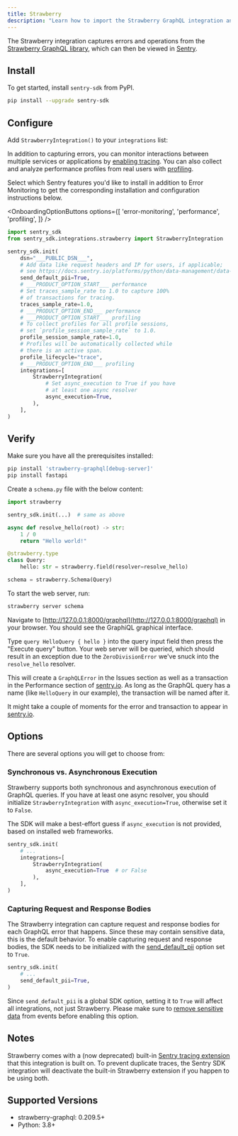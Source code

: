 ```yaml
---
title: Strawberry
description: "Learn how to import the Strawberry GraphQL integration and how it captures GraphQL errors and spans."
---
```


The Strawberry integration captures errors and operations from the
[Strawberry GraphQL library](https://strawberry.rocks/), which can then be viewed
in [Sentry](https://sentry.io).

## Install

To get started, install `sentry-sdk` from PyPI.

```bash
pip install --upgrade sentry-sdk
```

## Configure

Add `StrawberryIntegration()` to your `integrations` list:


In addition to capturing errors, you can monitor interactions between multiple services or applications by [enabling tracing](/concepts/key-terms/tracing/). You can also collect and analyze performance profiles from real users with [profiling](/product/explore/profiling/).

Select which Sentry features you'd like to install in addition to Error Monitoring to get the corresponding installation and configuration instructions below.

<OnboardingOptionButtons
  options={[
    'error-monitoring',
    'performance',
    'profiling',
  ]}
/>

```python
import sentry_sdk
from sentry_sdk.integrations.strawberry import StrawberryIntegration

sentry_sdk.init(
    dsn="___PUBLIC_DSN___",
    # Add data like request headers and IP for users, if applicable;
    # see https://docs.sentry.io/platforms/python/data-management/data-collected/ for more info
    send_default_pii=True,
    # ___PRODUCT_OPTION_START___ performance
    # Set traces_sample_rate to 1.0 to capture 100%
    # of transactions for tracing.
    traces_sample_rate=1.0,
    # ___PRODUCT_OPTION_END___ performance
    # ___PRODUCT_OPTION_START___ profiling
    # To collect profiles for all profile sessions,
    # set `profile_session_sample_rate` to 1.0.
    profile_session_sample_rate=1.0,
    # Profiles will be automatically collected while
    # there is an active span.
    profile_lifecycle="trace",
    # ___PRODUCT_OPTION_END___ profiling
    integrations=[
        StrawberryIntegration(
            # Set async_execution to True if you have
            # at least one async resolver
            async_execution=True,
        ),
    ],
)
```

## Verify

Make sure you have all the prerequisites installed:

```bash
pip install 'strawberry-graphql[debug-server]'
pip install fastapi
```

Create a `schema.py` file with the below content:

```python
import strawberry

sentry_sdk.init(...)  # same as above

async def resolve_hello(root) -> str:
    1 / 0
    return "Hello world!"

@strawberry.type
class Query:
    hello: str = strawberry.field(resolver=resolve_hello)

schema = strawberry.Schema(Query)
```

To start the web server, run:

```bash
strawberry server schema
```

Navigate to [http://127.0.0.1:8000/graphql](http://127.0.0.1:8000/graphql) in your
browser. You should see the GraphiQL graphical interface.

Type `query HelloQuery { hello }` into the query input field then press the
"Execute query" button. Your web server will be queried, which should result in an
exception due to the `ZeroDivisionError` we've snuck into the `resolve_hello`
resolver.

This will create a `GraphQLError` in the Issues section as well as a transaction
in the Performance section of [sentry.io](https://sentry.io). As long as the GraphQL
query has a name (like `HelloQuery` in our example), the transaction will be named
after it.

It might take a couple of moments for the error and transaction to appear in [sentry.io](https://sentry.io).

## Options

There are several options you will get to choose from:

### Synchronous vs. Asynchronous Execution

Strawberry supports both synchronous and asynchronous execution of GraphQL
queries. If you have at least one async resolver, you should initialize
`StrawberryIntegration` with `async_execution=True`, otherwise set it to `False`.

The SDK will make a best-effort guess if `async_execution` is not provided,
based on installed web frameworks.

```python
sentry_sdk.init(
    # ...
    integrations=[
        StrawberryIntegration(
            async_execution=True  # or False
        ),
    ],
)
```

### Capturing Request and Response Bodies

The Strawberry integration can capture request and response bodies
for each GraphQL error that happens. Since these may contain sensitive data,
this is the default behavior. To enable capturing request and response bodies, the
SDK needs to be initialized with the
[send_default_pii](https://docs.sentry.io/platforms/python/configuration/options/#send-default-pii) option set to `True`.

```python
sentry_sdk.init(
    # ...
    send_default_pii=True,
)
```

<Alert level="warning" title="Note">

Since `send_default_pii` is a global SDK option, setting it to `True` will affect all
integrations, not just Strawberry. Please make sure to
[remove sensitive data](/platforms/python/data-management/sensitive-data/)
from events before enabling this option.

</Alert>

## Notes

Strawberry comes with a (now deprecated) built-in
[Sentry tracing extension](https://strawberry.rocks/docs/extensions/sentry-tracing)
that this integration is built on. To prevent duplicate traces, the Sentry SDK integration will deactivate the built-in Strawberry extension if you happen to be using both.

## Supported Versions

- strawberry-graphql: 0.209.5+
- Python: 3.8+
